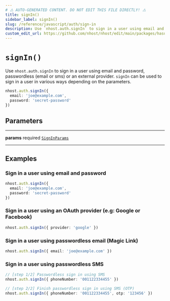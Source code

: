 ```yaml
---
# ⚠️ AUTO-GENERATED CONTENT. DO NOT EDIT THIS FILE DIRECTLY! ⚠️
title: signIn()
sidebar_label: signIn()
slug: /reference/javascript/auth/sign-in
description: Use `nhost.auth.signIn` to sign in a user using email and password, passwordless (email or sms) or an external provider. `signIn` can be used to sign in a user in various ways depending on the parameters.
custom_edit_url: https://github.com/nhost/nhost/edit/main/packages/hasura-auth-js/src/hasura-auth-client.ts#L145
---
```


# `signIn()`

Use `nhost.auth.signIn` to sign in a user using email and password, passwordless (email or sms) or an external provider. `signIn` can be used to sign in a user in various ways depending on the parameters.

```ts
nhost.auth.signIn({
  email: 'joe@example.com',
  password: 'secret-password'
})
```

## Parameters

---

**<span className="parameter-name">params</span>** <span className="optional-status">required</span> [`SignInParams`](/reference/docgen/javascript/auth/types/sign-in-params)

---

## Examples

### Sign in a user using email and password

```ts
nhost.auth.signIn({
  email: 'joe@example.com',
  password: 'secret-password'
})
```

### Sign in a user using an OAuth provider (e.g: Google or Facebook)

```ts
nhost.auth.signIn({ provider: 'google' })
```

### Sign in a user using passwordless email (Magic Link)

```ts
nhost.auth.signIn({ email: 'joe@example.com' })
```

### Sign in a user using passwordless SMS

```ts
// [step 1/2] Passwordless sign in using SMS
nhost.auth.signIn({ phoneNumber: '001122334455' })

// [step 2/2] Finish passwordless sign in using SMS (OTP)
nhost.auth.signIn({ phoneNumber: '001122334455', otp: '123456' })
```
